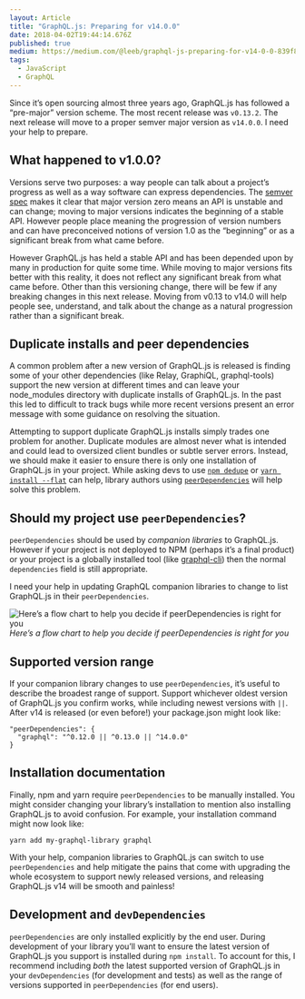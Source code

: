 ```yaml
---
layout: Article
title: "GraphQL.js: Preparing for v14.0.0"
date: 2018-04-02T19:44:14.676Z
published: true
medium: https://medium.com/@leeb/graphql-js-preparing-for-v14-0-0-839f823c144e
tags:
  - JavaScript
  - GraphQL
---
```


Since it’s open sourcing almost three years ago, GraphQL.js has followed a “pre-major” version scheme. The most recent release was `v0.13.2`. The next release will move to a proper semver major version as `v14.0.0`. I need your help to prepare.

## What happened to v1.0.0?

Versions serve two purposes: a way people can talk about a project’s progress as well as a way software can express dependencies. The [semver spec](https://semver.org/) makes it clear that major version zero means an API is unstable and can change; moving to major versions indicates the beginning of a stable API. However people place meaning the progression of version numbers and can have preconceived notions of version 1.0 as the “beginning” or as a significant break from what came before.

However GraphQL.js has held a stable API and has been depended upon by many in production for quite some time. While moving to major versions fits better with this reality, it does not reflect any significant break from what came before. Other than this versioning change, there will be few if any breaking changes in this next release. Moving from v0.13 to v14.0 will help people see, understand, and talk about the change as a natural progression rather than a significant break.

## Duplicate installs and peer dependencies

A common problem after a new version of GraphQL.js is released is finding some of your other dependencies (like Relay, GraphiQL, graphql-tools) support the new version at different times and can leave your node_modules directory with duplicate installs of GraphQL.js. In the past this led to difficult to track bugs while more recent versions present an error message with some guidance on resolving the situation.

Attempting to support duplicate GraphQL.js installs simply trades one problem for another. Duplicate modules are almost never what is intended and could lead to oversized client bundles or subtle server errors. Instead, we should make it easier to ensure there is only one installation of GraphQL.js in your project. While asking devs to use [`npm dedupe`](https://docs.npmjs.com/cli/dedupe) or [`yarn install --flat`](https://yarnpkg.com/lang/en/docs/cli/install/#toc-yarn-install-flat) can help, library authors using [`peerDependencies`](https://nodejs.org/en/blog/npm/peer-dependencies/) will help solve this problem.

## Should my project use `peerDependencies`?

`peerDependencies` should be used by *companion libraries* to GraphQL.js. However if your project is not deployed to NPM (perhaps it’s a final product) or your project is a globally installed tool (like [graphql-cli](https://github.com/graphql-cli/graphql-cli)) then the normal `dependencies` field is still appropriate.

I need your help in updating GraphQL companion libraries to change to list GraphQL.js in their `peerDependencies`.

![Here’s a flow chart to help you decide if `peerDependencies` is right for you](https://cdn-images-1.medium.com/max/2204/1*LHshB-KUxwhp5ia3KzCScg.png)*Here’s a flow chart to help you decide if peerDependencies is right for you*

## Supported version range

If your companion library changes to use `peerDependencies`, it’s useful to describe the broadest range of support. Support whichever oldest version of GraphQL.js you confirm works, while including newest versions with `||`. After v14 is released (or even before!) your package.json might look like:

    "peerDependencies": {
      "graphql": "^0.12.0 || ^0.13.0 || ^14.0.0"
    }

## Installation documentation

Finally, npm and yarn require `peerDependencies` to be manually installed. You might consider changing your library’s installation to mention also installing GraphQL.js to avoid confusion. For example, your installation command might now look like:

    yarn add my-graphql-library graphql

With your help, companion libraries to GraphQL.js can switch to use `peerDependencies` and help mitigate the pains that come with upgrading the whole ecosystem to support newly released versions, and releasing GraphQL.js v14 will be smooth and painless!

## Development and `devDependencies`

`peerDependencies` are only installed explicitly by the end user. During development of your library you’ll want to ensure the latest version of GraphQL.js you support is installed during `npm install`. To account for this, I recommend including *both* the latest supported version of GraphQL.js in your `devDependencies` (for development and tests) as well as the range of versions supported in `peerDependencies` (for end users).
